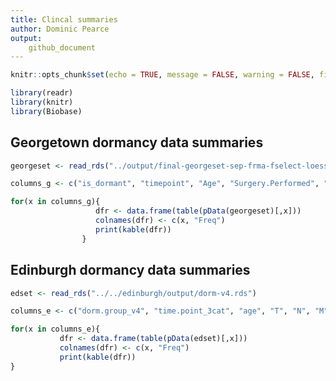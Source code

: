 ```yaml
---
title: Clincal summaries
author: Dominic Pearce
output:
    github_document
---
```


```r
knitr::opts_chunk$set(echo = TRUE, message = FALSE, warning = FALSE, fig.align = 'center', results = 'asis')
```

```r
library(readr)
library(knitr)
library(Biobase)
```

## Georgetown dormancy data summaries

```r
georgeset <- read_rds("../output/final-georgeset-sep-frma-fselect-loess-clin-cb.Rds")

columns_g <- c("is_dormant", "timepoint", "Age", "Surgery.Performed", "T", "N", "M", "ER", "Diagnostic.CB.Grade", "HER2.IHC", "HER2.FISH", "Overall.HER2", "No.of.Pos.Nodes", "Chemo", "Radiotherapy", "ET.Drugs", "Any.Recurrence", "Alive.Dead", "is_freshfrozen")

for(x in columns_g){
                   dfr <- data.frame(table(pData(georgeset)[,x]))
                   colnames(dfr) <- c(x, "Freq")
                   print(kable(dfr))
                } 
```

## Edinburgh dormancy data summaries

```r
edset <- read_rds("../../edinburgh/output/dorm-v4.rds")

columns_e <- c("dorm.group_v4", "time.point_3cat", "age", "T", "N", "M", "ER", "Grade", "HER2", "HER2.FISH", "drug.type", "proteomics", "recur.status", "Death")

for(x in columns_e){
           dfr <- data.frame(table(pData(edset)[,x]))
           colnames(dfr) <- c(x, "Freq")
           print(kable(dfr))
}

```
